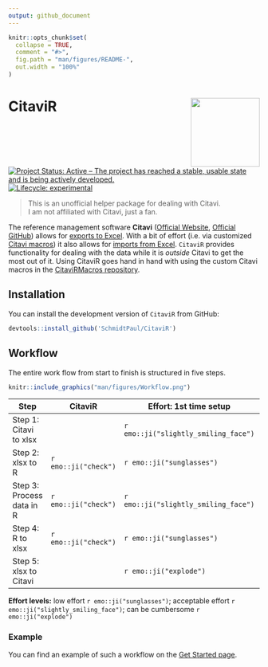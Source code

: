 ```yaml
---
output: github_document
---
```


```r
knitr::opts_chunk$set(
  collapse = TRUE,
  comment = "#>",
  fig.path = "man/figures/README-",
  out.width = "100%"
)
```

# CitaviR <img src='man/figures/logo.png' align="right" height="138" />

<!-- badges: start -->
[![Project Status: Active – The project has reached a stable, usable state and is being actively developed.](https://www.repostatus.org/badges/latest/active.svg)](https://www.repostatus.org/#active)
[![Lifecycle: experimental](https://lifecycle.r-lib.org/articles/figures/lifecycle-experimental.svg)](https://www.tidyverse.org/lifecycle/#experimental)
<!-- [![Travis build status](https://travis-ci.com/SchmidtPaul/CitaviR.svg?branch=master)](https://travis-ci.com/SchmidtPaul/CitaviR) -->
<!-- [![AppVeyor build status](https://ci.appveyor.com/api/projects/status/github/SchmidtPaul/CitaviR?branch=master&svg=true)](https://ci.appveyor.com/project/SchmidtPaul/CitaviR) -->
<!-- badges: end -->

> This is an unofficial helper package for dealing with Citavi. </br>
> I am not affiliated with Citavi, just a fan.

The reference management software **Citavi** ([Official Website](https://www.citavi.com/de), [Official GitHub](https://github.com/Citavi)) allows for [exports to Excel](https://www1.citavi.com/sub/manual6/en/index.html?exporting_to_excel.html). With a bit of effort (i.e. via customized [Citavi macros](https://www1.citavi.com/sub/manual6/en/index.html?add_on_display_macros.html)) it also allows for [imports from Excel](https://github.com/Citavi/Macros/blob/master/CIM%20Import/CIM007%20Import%20arbitrary%20data%20from%20Microsoft%20Excel%20into%20custom%20fields%20of%20existing%20references%20by%20short%20title/readme.de.md). `CitaviR` provides functionality for dealing with the data while it is *outside* Citavi to get the most out of it. Using CitaviR goes hand in hand with using the custom Citavi macros in the [CitaviRMacros repository](https://github.com/SchmidtPaul/CitaviRMacros).

## Installation

You can install the development version of `CitaviR` from GitHub:

```r
devtools::install_github('SchmidtPaul/CitaviR')
```

## Workflow

The entire work flow from start to finish is structured in five steps.

```r
knitr::include_graphics("man/figures/Workflow.png")
```

Step | CitaviR | Effort: 1st time setup | Effort: regular use
-|-|-|-
Step 1: Citavi to xlsx    |                    | `r emo::ji("slightly_smiling_face")` | `r emo::ji("sunglasses")`
Step 2: xlsx to R         | `r emo::ji("check")` | `r emo::ji("sunglasses")`  | `r emo::ji("sunglasses")`
Step 3: Process data in R | `r emo::ji("check")` | `r emo::ji("slightly_smiling_face")` | `r emo::ji("sunglasses")`
Step 4: R to xlsx         | `r emo::ji("check")` | `r emo::ji("sunglasses")`  | `r emo::ji("sunglasses")`
Step 5: xlsx to Citavi    |                    | `r emo::ji("explode")`    | `r emo::ji("slightly_smiling_face")`

**Effort levels:** low effort `r emo::ji("sunglasses")`; acceptable effort `r emo::ji("slightly_smiling_face")`; can be cumbersome `r emo::ji("explode")` 

### Example

You can find an example of such a workflow on the [Get Started page](https://schmidtpaul.github.io/CitaviR/articles/CitaviR.html).
